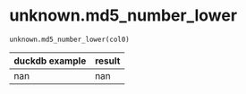 # unknown.md5_number_lower { #duckops.unknown.md5_number_lower }

`unknown.md5_number_lower(col0)`

| duckdb example | result |
| -------------- | ------ |
| nan | nan |
